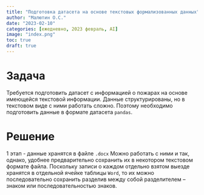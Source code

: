 ```yaml
---
title: "Подготовка датасета на основе текстовых формализованных данных"
author: "Малютин О.С."
date: "2023-02-10"
categories: [ежедневно, 2023 февраль, AI]
image: "index.png"
toc: true
draft: true
---
```


# Задача

Требуется подготовить датасет с информацией о пожарах на основе имеющейся текстовой информации. Данные структурированы, но в текстовом виде с ними работать сложно. Поэтому необходимо подготовить данные в формате датасета `pandas`.

# Решение

1 этап - данные хранятся в файле `.docx` Можно работать с ними и так, однако, удобнее предварительно сохранить их в некотором текстовом формате файла. Поскольку записи о каждом отдельно взятом выезде хранятся в отдельной ячейке таблицы `Word`, то их можно последовательно сохранить разделив между собой разделителем -- знаком или последовательностью знаков.

